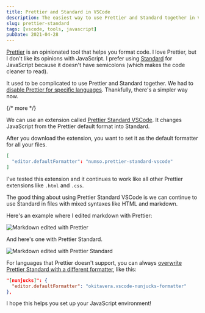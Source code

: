 ```yaml
---
title: Prettier and Standard in VSCode
description: The easiest way to use Prettier and Standard together in VSCode
slug: prettier-standard
tags: [vscode, tools, javascript]
pubDate: 2021-04-28
---
```


[Prettier](https://prettier.io) is an opinionated tool that helps you format code. I love Prettier, but I don't like its opinions with JavaScript. I prefer using [Standard](https://standardjs.com) for JavaScript because it doesn't have semicolons (which makes the code cleaner to read).

It used to be complicated to use Prettier and Standard together. We had to [disable Prettier for specific languages](/blog/prettier-disable-languages). Thankfully, there's a simpler way now.

{/* more */}

We can use an extension called [Prettier Standard VSCode](https://marketplace.visualstudio.com/items?itemName=numso.prettier-standard-vscode). It changes JavaScript from the Prettier default format into Standard.

After you download the extension, you want to set it as the default formatter for all your files.

```json
[
  "editor.defaultFormatter": "numso.prettier-standard-vscode"
]
```

I've tested this extension and it continues to work like all other Prettier extensions like `.html` and `.css`.

The good thing about using Prettier Standard VSCode is we can continue to use Standard in files with mixed syntaxes like HTML and markdown.

Here's an example where I edited markdown with Prettier:

<Image src="/images/2021/prettier-standard/prettier.gif" alt="Markdown edited with Prettier" />

And here's one with Prettier Standard.

<Image src="/images/2021/prettier-standard/prettier-standard.gif" alt="Markdown edited with Prettier Standard" />

For languages that Prettier doesn't support, you can always [overwrite Prettier Standard with a different formatter](https://zellwk.com/blog/prettier-disable-languages#enabling-prettier-globally-but-disabling-it-in-specific-languages), like this:

```json
"[nunjucks]": {
  "editor.defaultFormatter": "okitavera.vscode-nunjucks-formatter"
},
```

I hope this helps you set up your JavaScript environment!
